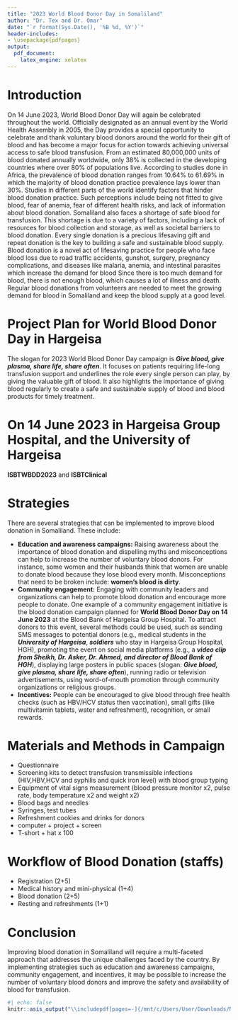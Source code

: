 ```yaml
---
title: "2023 World Blood Donor Day in Somaliland"
author: "Dr. Tex and Dr. Omar"
date: "`r format(Sys.Date(), '%B %d, %Y')`"
header-includes:
- \usepackage{pdfpages}
output: 
  pdf_document:
    latex_engine: xelatex
---
```


# Introduction

<!-- On June 14, 2023, World Blood Donor Day will be celebrated to thank voluntary blood donors and promote universal access to safe blood transfusion. Despite 80 million units of blood being donated annually worldwide, only 38% is collected in developing countries where over 80% of the population lives. In Africa, blood donation rates are low due to fears of anemia and health risks, and lack of information. Somaliland also faces a shortage of safe blood due to lack of resources and societal barriers. Regular blood donations from volunteers are needed to meet the growing demand for blood in Somaliland.-->

On 14 June 2023, World Blood Donor Day will again be celebrated throughout the world. Officially designated as an annual event by the World Health Assembly in 2005, the Day provides a special opportunity to celebrate and thank voluntary blood donors around the world for their gift of blood and has become a major focus for action towards achieving universal access to safe blood transfusion.
From an estimated 80,000,000 units of blood donated annually worldwide, only 38% is collected in the developing countries where over 80% of populations live.
According to studies done in Africa, the prevalence of blood donation ranges from 10.64% to 61.69% in which the majority of blood donation practice prevalence lays lower than 30%. Studies in different parts of the world identify factors that hinder blood donation practice. Such perceptions include being not fitted to give blood, fear of anemia, fear of different health risks, and lack of information about blood donation.
Somaliland also faces a shortage of safe blood for transfusion. This shortage is due to a variety of factors, including a lack of resources for blood collection and storage, as well as societal barriers to blood donation.
Every single donation is a precious lifesaving gift and repeat donation is the key to building a safe and sustainable blood supply.
Blood donation is a novel act of lifesaving practice for people who face blood loss due to road traffic accidents, gunshot, surgery, pregnancy complications, and diseases like malaria, anemia, and intestinal parasites which increase the demand for blood
Since there is too much demand for blood, there is not enough blood, which causes a lot of illness and death. Regular blood donations from volunteers are needed to meet the growing demand for blood in Somaliland and keep the blood supply at a good level.


<!--Blood donation is a critical component of healthcare systems, providing life-saving treatments for a variety of conditions. However, many countries, particularly those in sub-Saharan Africa, face challenges in maintaining a safe and sufficient blood supply. In order to improve blood safety and availability, innovative intervention strategies must be developed and implemented.-->


# Project Plan for World Blood Donor Day in Hargeisa
The slogan for 2023 World Blood Donor Day campaign is ***Give blood, give plasma, share life, share often***.  It focuses on patients requiring life-long transfusion support and underlines the role every single person can play, by giving the valuable gift of blood. It also highlights the importance of giving blood regularly to create a safe and sustainable supply of blood and blood products for timely treatment.

# On 14 June 2023 in Hargeisa Group Hospital, and the University of Hargeisa
**ISBTWBDD2023** and **ISBTClinical**


# Strategies

There are several strategies that can be implemented to improve blood donation in Somaliland. These include:

- **Education and awareness campaigns:** Raising awareness about the importance of blood donation and dispelling myths and misconceptions can help to increase the number of voluntary blood donors. For instance, some women and their husbands think that women are unable to donate blood because they lose blood every month. Misconceptions that need to be broken include: **women's blood is dirty**.
- **Community engagement:** Engaging with community leaders and organizations can help to promote blood donation and encourage more people to donate. One example of a community engagement initiative is the blood donation campaign planned for **World Blood Donor Day on 14 June 2023** at the Blood Bank of Hargeisa Group Hospital. To attract donors to this event, several methods could be used, such as sending SMS messages to potential donors (e.g., medical students in the ***University of Hargeisa***, ***soldiers*** who stay in Hargeisa Group Hospital, HGH), promoting the event on social media platforms (e.g., a ***video clip from Sheikh, Dr. Asker, Dr. Ahmed, and director of Blood Bank of HGH***), displaying large posters in public spaces (slogan: ***Give blood, give plasma, share life, share often***), running radio or television advertisements, using word-of-mouth promotion through community organizations or religious groups.
- **Incentives:** People can be encouraged to give blood through free health checks (such as HBV/HCV status then vaccination), small gifts (like multivitamin tablets, water and refreshment), recognition, or small rewards.

# Materials and Methods in Campaign
- Questionnaire
-	Screening kits to detect transfusion transmissible infections (HIV,HBV,HCV and syphilis and quick iron level) with blood group typing
- Equipment of vital signs measurement (blood pressure monitor x2, pulse rate, body temperature x2 and weight x2)
-	Blood bags and needles
-	Syringes, test tubes
-	Refreshment cookies and drinks for donors
- computer + project + screen
- T-short + hat x 100


# Workflow of Blood Donation (staffs)
-	Registration (2+5)
-	Medical history and mini-physical (1+4)
-	Blood donation (2+5)
-	Resting and refreshments (1+1)


# Conclusion

Improving blood donation in Somaliland will require a multi-faceted approach that addresses the unique challenges faced by the country. By implementing strategies such as education and awareness campaigns, community engagement, and incentives, it may be possible to increase the number of voluntary blood donors and improve the safety and availability of blood for transfusion.

<!-- : Safe blood supply in sub-Saharan Africa: challenges and opportunities - The Lancet Haematology Series | Haematological Care Priorities in sub-Saharan Africa | Volume 8, ISSUE 10, e770-e776, October 2021 -->

<!--#| message: false-->
```r
#| echo: false
knitr::asis_output("\\includepdf[pages=-]{/mnt/c/Users/User/Downloads/NBS_DonorClinicalRecordFormv6Jan2021_and_questionare.pdf}")

```
